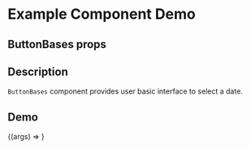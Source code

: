 
<Meta title="Example/ButtonBases" component={ButtonBases} />

# Example Component Demo

## ButtonBases props
<Props of={ButtonBases} />

## Description

`ButtonBases` component provides user basic interface to select a date.

## Demo

<Canvas>
  <Story name="Example ButtonBases">
    {(args) => <ButtonBases {...args} />}
  </Story>
</Canvas>
